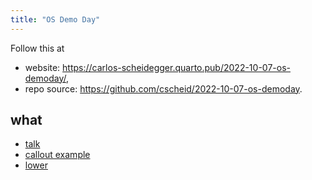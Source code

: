 ```yaml
---
title: "OS Demo Day"
---
```


Follow this at

- website: <https://carlos-scheidegger.quarto.pub/2022-10-07-os-demoday/>, 
- repo source: <https://github.com/cscheid/2022-10-07-os-demoday>.

## what

- [talk](talk.qmd)
- [callout example](callout-ast-example.qmd)
- [lower](lower.qmd)
